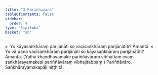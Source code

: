 ```yaml
---
title: "3 Pariññāvāra"
tableOfContents: false
sidebar:
  order: 4
type: "tipitaka"
basket: "ab"
---
```



<DynamicBreadcrumb />

<Division number="159">

<Paragraph number="682">
»  Yo kāyasaṅkhāraṃ parijānāti so vacīsaṅkhāraṃ parijānātīti? Āmantā.
</Paragraph>

<Paragraph number="683">
«  Yo vā pana vacīsaṅkhāraṃ parijānāti so kāyasaṅkhāraṃ parijānātīti? Āmantā.
</Paragraph>

<Paragraph number="684">
(Yathā khandhayamake pariññāvāraṃ vibhattaṃ evaṃ saṅkhārayamakepi pariññāvāraṃ vibhajitabbaṃ.)

</Paragraph>
</Division>

<Paragraph number="685" type="center">
Pariññāvāro.



</Paragraph>

<Paragraph number="686" type="center">
Saṅkhārayamakapāḷi niṭṭhitā.
</Paragraph>